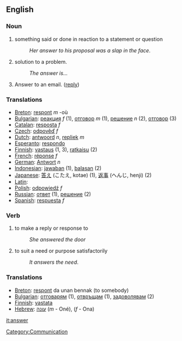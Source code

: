 ==English==

=== Noun ===

# something said or done in reaction to a statement or question
#:''Her answer to his proposal was a slap in the face''.
# solution to a problem.
#:''The answer is...''
# Answer to an email. ([[reply]])

===Translations===
*[[Breton]]: [[respont]] ''m'' -où
*[[Bulgarian]]: [[реакция]] ''f'' (1), [[отговор]] ''m'' (1), [[решение]] ''n'' (2), [[отговор]] (3)
*[[Catalan]]: [[resposta]] ''f''
*[[Czech]]: [[odpověď]] ''f''
*[[Dutch]]: [[antwoord]] ''n'', [[repliek]] ''m''
*[[Esperanto]]: [[respondo]]
*[[Finnish]]: [[vastaus]] (1, 3), [[ratkaisu]] (2)
*[[French]]: [[réponse]] ''f''
*[[German]]: [[Antwort]] ''n''
*[[Indonesian]]: [[jawab]]an (1), [[balas]]an (2)
*[[Japanese]]: [[答え]] (こたえ, kotae) (1), [[返事]] (へんじ, henji) (2)
*[[Latin]]: [[]]
*[[Polish]]: [[odpowiedź]] ''f''
*[[Russian]]: [[ответ]] (1), [[решение]] (2)
*[[Spanish]]: [[respuesta]] ''f''

=== Verb ===
#to make a reply or response to
#:''She answered the door''
#to suit a need or purpose satisfactorily
#:''It answers the need''.

===Translations===
*[[Breton]]: [[respont]] da unan bennak (to somebody)
*[[Bulgarian]]: [[отговарям]] (1), [[отвръщам]] (1), [[задоволявам]] (2)
*[[Finnish]]: [[vastata]]
*[[Hebrew]]: [[עונה]] (''m'' - Oné), (''f'' - Ona)

[[Category:Communication]]

[[it:answer]]